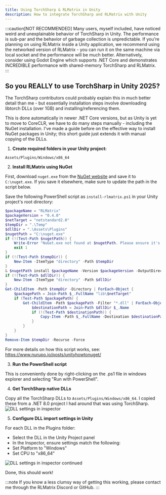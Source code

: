 ```yaml
---
title: Using TorchSharp & RLMatrix in Unity
description: How to integrate TorchSharp and RLMatrix with Unity
---
```

:::caution[NOT RECOMMENDED]
Many users, myself included, have noticed weird and unexplainable behavior of TorchSharp in Unity. The performance is sub-par and the behavior of garbage collection is unpredictable.
If you're planning on using RLMatrix inside a Unity application, we recommend using the networked version of RLMatrix - you can run it on the same machine via local socket and the performance will be much better.
Alternatively, consider using Godot Engine which supports .NET Core and demonstrates INCREDIBLE performance with shared-memory TorchSharp and RLMatrix.
:::


## So you REALLY to use TorchSharp in Unity 2025?

The TorchSharp contributors could probably explain this in much better detail than me - but essentially installation steps involve downloading libtorch DLLs (over 1GB) and installing/referencing them.

This is done automatically in newer .NET Core versions, but as Unity is yet to move to CoreCLR, we have to do many steps manually - including the NuGet installation.
I've made a guide before on the effective way to install NuGet packages in Unity; this short guide just extends it with manual copying of the DLLs.


1. **Create required folders in your Unity project:**
```
Assets/Plugins/Windows/x86_64
```

2. **Install RLMatrix using NuGet**

First, download `nuget.exe` from the [NuGet website](https://www.nuget.org/downloads) and save it to `C:\nuget.exe`. If you save it elsewhere, make sure to update the path in the script below.

Save the following PowerShell script as `install-rlmatrix.ps1` in your Unity project's root directory:

```powershell
$packageName = "RLMatrix"
$packageVersion = "0.4.0"
$netTarget = "netstandard2.0"
$tempDir = ".\Temp"
$dllDir = ".\Assets\Plugins"
$nugetPath = "C:\nuget.exe"
if (!(Test-Path $nugetPath)) {
    Write-Error "NuGet.exe not found at $nugetPath. Please ensure it's installed there or update the path."
    exit 1
}
if (!(Test-Path $tempDir)) {
    New-Item -ItemType "directory" -Path $tempDir
}
& $nugetPath install $packageName -Version $packageVersion -OutputDirectory $tempDir
if (!(Test-Path $dllDir)) {
    New-Item -ItemType "directory" -Path $dllDir
}
Get-ChildItem -Path $tempDir -Directory | ForEach-Object {
    $packagePath = Join-Path $_.FullName "lib\$netTarget"
    if (Test-Path $packagePath) {
        Get-ChildItem -Path $packagePath -Filter "*.dll" | ForEach-Object {
            $destinationPath = Join-Path $dllDir $_.Name
            if (!(Test-Path $destinationPath)) {
                Copy-Item -Path $_.FullName -Destination $destinationPath
            }
        }
    }
}
Remove-Item $tempDir -Recurse -Force
```

For more details on how this script works, see: https://www.nurupo.io/posts/unityhowtonuget/

3. **Run the PowerShell script**

This is conveniently done by right-clicking on the .ps1 file in windows explorer and selecting "Run with PowerShell".

4. **Get TorchSharp native DLLs**

Copy all the TorchSharp DLLs to `Assets/Plugins/Windows/x86_64`. I copied these from a .NET 8.0 project I had around that was using TorchSharp.
![DLL settings in inspector](/images/unity-torchsharp/dll-settings1.png)

5. **Configure DLL import settings in Unity**

For each DLL in the Plugins folder:
- Select the DLL in the Unity Project panel
- In the Inspector, ensure settings match the following:
- Set Platform to "Windows"
- Set CPU to "x86_64"


![DLL settings in inspector continued](/images/unity-torchsharp/dll-settings2.png)

Done, this should work!

:::note
If you know a less clumsy way of getting this working, please contact me through the RLMatrix Discord or GitHub.
:::